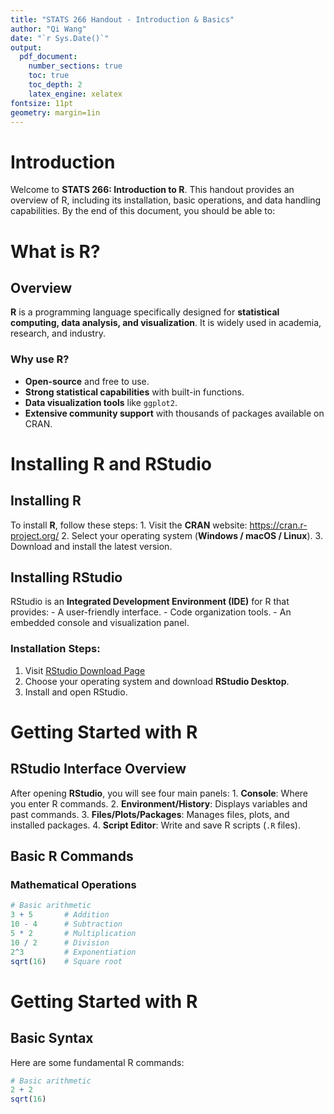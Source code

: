 ```yaml
---
title: "STATS 266 Handout - Introduction & Basics"
author: "Qi Wang"
date: "`r Sys.Date()`"
output: 
  pdf_document:
    number_sections: true
    toc: true
    toc_depth: 2
    latex_engine: xelatex
fontsize: 11pt
geometry: margin=1in
---
```

\newpage

# Introduction

Welcome to **STATS 266: Introduction to R**. This handout provides an overview of R, including its installation, basic operations, and data handling capabilities. By the end of this document, you should be able to:
\begin{itemize}
  \item Understand the purpose of R and RStudio.
  \item Install and set up R for your coursework.
  \item Learn basic R syntax, data structures, and visualization tools.
\end{itemize}

\newpage

# What is R?

## Overview
**R** is a programming language specifically designed for **statistical computing, data analysis, and visualization**. It is widely used in academia, research, and industry.

### Why use R?
- **Open-source** and free to use.
- **Strong statistical capabilities** with built-in functions.
- **Data visualization tools** like `ggplot2`.
- **Extensive community support** with thousands of packages available on CRAN.


\newpage

# Installing R and RStudio

## Installing R
To install **R**, follow these steps:
1. Visit the **CRAN** website: [https://cran.r-project.org/](https://cran.r-project.org/)
2. Select your operating system (**Windows / macOS / Linux**).
3. Download and install the latest version.

## Installing RStudio
RStudio is an **Integrated Development Environment (IDE)** for R that provides:
- A user-friendly interface.
- Code organization tools.
- An embedded console and visualization panel.

### Installation Steps:
1. Visit [RStudio Download Page](https://posit.co/download/rstudio-desktop/)
2. Choose your operating system and download **RStudio Desktop**.
3. Install and open RStudio.

\newpage

# Getting Started with R

## RStudio Interface Overview
After opening **RStudio**, you will see four main panels:
1. **Console**: Where you enter R commands.
2. **Environment/History**: Displays variables and past commands.
3. **Files/Plots/Packages**: Manages files, plots, and installed packages.
4. **Script Editor**: Write and save R scripts (`.R` files).

## Basic R Commands
### Mathematical Operations
```r
# Basic arithmetic
3 + 5       # Addition
10 - 4      # Subtraction
5 * 2       # Multiplication
10 / 2      # Division
2^3         # Exponentiation
sqrt(16)    # Square root
```

# Getting Started with R

## Basic Syntax

Here are some fundamental R commands:

```r
# Basic arithmetic
2 + 2
sqrt(16)
```